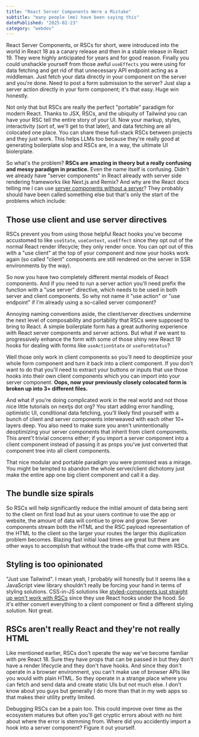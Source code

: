 ```yaml
---
title: "React Server Components Were a Mistake"
subtitle: "many people (me) have been saying this"
datePublished: "2025-02-23"
category: "webdev"
---
```


React Server Components, or RSCs for short, were introduced into the world in React 18 as a canary release and then in a stable release in React 19. They were highly anticipated for years and for good reason. Finally you could unshackle yourself from those awful `useEffects` you were using for data fetching and get rid of that unnecessary API endpoint acting as a middleman. Just fetch your data directly in your component on the server and you're done. Need to post a form submission to the server? Just slap a server action directly in your form component; it's that easy. Huge win honestly.

Not only that but RSCs are really the perfect "portable" paradigm for modern React. Thanks to JSX, RSCs, and the ubiquity of Tailwind you can have your RSC tell the entire story of your UI. Now your markup, styles, interactivity (sort of, we'll get to that later), and data fetching are all colocated one place. You can share these full-stack RSCs between projects and they just work. This helps LLMs too because they're really good at generating boilerplate slop and RSCs are, in a way, the ultimate UI biolerplate.

So what's the problem? **RSCs are amazing in theory but a really confusing and messy paradigm in practice.** Even the name itself is confusing. Didn't we already have "server components" in React already with server side rendering frameworks like Next.js and Remix? And why are the React docs telling me I can use [server components without a server](https://react.dev/reference/rsc/server-components#server-components-without-a-server)? They probably should have been called something else but that's only the start of the problems which include:

## Those use client and use server directives

RSCs prevent you from using those helpful React hooks you've become accustomed to like `useState`, `useContext`, `useEffect` since they opt out of the normal React render lifecycle; they only render once. You can opt out of this with a "use client" at the top of your component and now your hooks work again (so called "client" components are still rendered on the server in SSR environments by the way).

So now you have two completely different mental models of React components. And if you need to run a server action you'll need prefix the function with a "use server" directive, which needs to be used in both server and client components. So why not name it "use action" or "use endpoint" if I'm already using a so-called server component?

Annoying naming conventions aside, the client/server directives undermine the next level of composability and portability that RSCs were supposed to bring to React. A simple boilerplate form has a great authoring experience with React server components and server actions. But what if we want to progressively enhance the form with some of those shiny new React 19 hooks for dealing with forms like `useActionState` or `useFormStatus`?

Well those only work in client components so you'll need to deoptimize your whole form component and turn it back into a client component. If you don't want to do that you'll need to extract your buttons or inputs that use those hooks into their own client components which you can import into your server component. **Oops, now your previously closely colocated form is broken up into 3+ different files.**

And what if you're doing complicated work in the real world and not those nice little tutorials on nextjs dot org? You start adding error handling, optimistic UI, conditional data fetching, you'll likely find yourself with a bunch of client and server components interweaved with each other 10+ layers deep. You also need to make sure you aren't unintentionally deoptimizing your server components that inherit from client components. This arent't trivial concerns either; if you import a server component into a client component instead of passing it as props you've just converted that component tree into all client components.

That nice modular and portable paradigm you were promised was a mirage. You might be tempted to abandon the whole server/client dichotomy just make the entire app one big client component and call it a day.

## The bundle size spirals

So RSCs will help significantly reduce the initial amount of data being sent to the client on first load but as your users continue to use the app or website, the amount of data will contiue to grow and grow. Server components stream both the HTML and the RSC payload representation of the HTML to the client so the larger your routes the larger this duplication problem becomes. Blazing fast initial load times are great but there are other ways to accomplish that without the trade-offs that come with RSCs.

## Styling is too opinionated

"Just use Tailwind". I mean yeah, I probably will honestly but it seems like a JavaScript view library shouldn't really be forcing your hand in terms of styling solutions. CSS-in-JS solutions like [styled-components just straight up won't work with RSCs](https://github.com/styled-components/styled-components/issues/4025) since they use React hooks under the hood. So it's either convert everything to a client component or find a different styling solution. Not great.

## RSCs aren't really React and they're not really HTML

Like mentioned earlier, RSCs don't operate the way we've become familiar with pre React 18. Sure they have props that can be passed in but they don't have a render lifecycle and they don't have hooks. And since they don't operate in a browser environment, you can't make use of browser APIs like you would with plain HTML. So they operate in a strange place where you can fetch and send data and create static UIs but not much else. I don't know about you guys but generally I do more than that in my web apps so that makes their utility pretty limited.

Debugging RSCs can be a pain too. This could improve over time as the ecosystem matures but often you'll get cryptic errors about with no hint about where the error is stemming from. Where did you accidently import a hook into a server component? Figure it out yourself.
